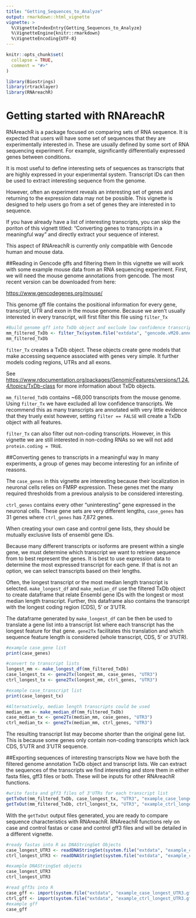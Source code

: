 ```yaml
---
title: "Getting_Sequences_to_Analyze"
output: rmarkdown::html_vignette
vignette: >
  %\VignetteIndexEntry{Getting_Sequences_to_Analyze}
  %\VignetteEngine{knitr::rmarkdown}
  %\VignetteEncoding{UTF-8}
---
```


```r
knitr::opts_chunk$set(
  collapse = TRUE,
  comment = "#>"
)
```

```r
library(Biostrings)
library(rtracklayer)
library(RNAreachR)
```

# Getting started with RNAreachR
  RNAreachR is a package focused on comparing sets of RNA sequence.
It is expected that users will have some set of sequences that they are experimentally interested in.
These are usually defined by some sort of RNA sequencing experiment.
For example, significantly differentially expressed genes between conditions.

  It is most useful to define interesting sets of sequences as transcripts that are highly expressed in your experimental system.
Transcript IDs can then be used to extract interesting sequence from the genome.

  However, often an experiment reveals an interesting set of genes and returning to the expression data may not be possible.
This vignette is designed to help users go from a set of genes they are interested in to sequence.

  If you have already have a list of interesting transcripts, you can skip the poriton of this vignett titled: "Converting genes to transcripts in a meaningful way" and directly extract your sequence of interest.

This aspect of RNAreachR is currently only compatible with Gencode human and mouse data.

##Reading in Gencode gffs and filtering them
  In this vignette we will work with some example mouse data from an RNA sequencing experiment.
First, we will need the mouse genome annotations from gencode.
The most recent version can be downloaded from here: 

<https://www.gencodegenes.org/mouse/>

This genome gff file contains the positional information for every gene, transcript, UTR and exon in the mouse genome.
Because we aren't usually interested in every transcript, will first filter this file using `filter_Tx`

```r
#Build genome gff into TxDb object and exclude low confidence transcripts
mm_filtered_TxDb <- filter_Tx(system.file("extdata", "gencode.vM20.annotation.gff3.gz", package = "RNAreachR"))
mm_filtered_TxDb
```
  `filter_Tx` creates a TxDb object. 
These objects create gene models that make accessing sequence associated with genes very simple.
It further models coding regions, UTRs and all exons.

See <https://www.rdocumentation.org/packages/GenomicFeatures/versions/1.24.4/topics/TxDb-class> for more information about TxDb objects.

  `mm_filtered_TxDb` contains ~68,000 transcripts from the mouse genome. Using `filter_Tx` we have excluded all 
low confidence transcripts. We recommend this as many transcripts are annotated with very little evidence that they truely exist however, setting `filter == FALSE` will create a TxDb object with all features.

`filter_Tx` can also filter out non-coding transcripts. However, in this vignette we are still interested in non-coding RNAs so we will not add `protein.coding = TRUE`.

##Converting genes to transcripts in a meaningful way
  In many experiments, a group of genes may become interesting for an infinite of reasons.
  
  The `case_genes` in this vignette are interesting because their localization in neuronal cells relies on FMRP expression.
These genes met the many required thresholds from a previous analysis to be considered interesting.

`ctrl_genes` contains every other "uninteresting" gene expressed in the neuronal cells.
These gene sets are very different lengths, `case_genes` has 31 genes where `ctrl_genes` has 7,872 genes.

  When creating your own case and control gene lists, they should be mutually exclusive lists of ensembl gene IDs.

  Because many different transcripts or isoforms are present within a single gene, we must determine which transcript we want to retrieve sequence from to best represent the genes.
It is best to use expression data to determine the most expressed transcript for each gene.
If that is not an option, we can select transcripts based on their lengths.

Often, the longest transcript or the most median length transcript is selected.
  `make_longest_df` and `make_median_df` use the filtered TxDb object to create dataframe that relate Ensembl gene IDs with the longest or most median length transcript. Further, this dataframe also contains the transcript with the longest coding region (CDS), 5' or 3'UTR. 
  
  The dataframe generated by `make_longest_df` can be then be used to translate a gene list into a transcript list where each transcript has the longest feature for that gene. `gene2Tx` facilitates this translation and which sequence feature length is considered (whole transcript, CDS, 5' or 3'UTR).
  
```r
#example case_gene list
print(case_genes)

#convert to transcript lists
longest_mm <- make_longest_df(mm_filtered_TxDb)
case_longest_tx <- gene2Tx(longest_mm, case_genes, "UTR3")
ctrl_longest_tx <- gene2Tx(longest_mm, ctrl_genes, "UTR3")

#example case_transcript list
print(case_longest_tx)

#Alternatively, median length transcripts could be used
median_mm <- make_median_df(mm_filtered_TxDb)
case_median_tx <- gene2Tx(median_mm, case_genes, "UTR3")
ctrl_median_tx <- gene2Tx(median_mm, ctrl_genes, "UTR3")
```
The resulting transcript list may become shorter than the original gene list. 
This is because some genes only contain non-coding transcripts which lack CDS, 5'UTR and 3'UTR sequence.

##Exporting sequences of interesting transcripts
  Now we have both the filtered genome annotation TxDb object and transcript lists. We can extract the sequences of the transcripts we find interesting and store them in either fasta files, gff3 files or both. These will be inputs for other RNAreachR functions.
  
```r
#write fasta and gff3 files of 3'UTRs for each transcript list
getTxOut(mm_filtered_TxDb, case_longest_tx, "UTR3", "example_case_longest_UTR3", "both")
getTxOut(mm_filtered_TxDb, ctrl_longest_tx, "UTR3", "example_ctrl_longest_UTR3", "both")
```
  
  With the `getTxOut` output files generated, you are ready to compare sequence characteristics with RNAreachR.
RNAreachR functions rely on case and control fastas or case and control gff3 files and will be detailed in a different vignette.

```r
#ready fastas into R as DNAStringSet Objects
case_longest_UTR3 <- readDNAStringSet(system.file("extdata", "example_case_longest_UTR3.fa", package = "RNAreachR"))
ctrl_longest_UTR3 <- readDNAStringSet(system.file("extdata", "example_ctrl_longest_UTR3.fa", package = "RNAreachR"))

#example DNAStringSet objects
case_longest_UTR3
ctrl_longest_UTR3
```

```r
#read gff3s into R
case_gff <- import(system.file("extdata", "example_case_longest_UTR3.gff3", package = "RNAreachR"))
ctrl_gff <- import(system.file("extdata", "example_ctrl_longest_UTR3.gff3", package = "RNAreachR"))
#example gff
case_gff
```


